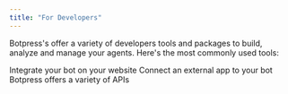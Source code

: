 ```yaml
---
title: "For Developers"
---
```


Botpress's offer a variety of developers tools and packages to build, analyze and manage your agents. Here's the most commonly used tools:

<CardGroup Cols={3}>
  <Card icon="messages" horizontal title="Webchat" href="/webchat/introduction">
  Integrate your bot on your website
  </Card>
  <Card icon="puzzle-piece" horizontal title="Integration" href="/for-developers/sdk/integration/introduction">
  Connect an external app to your bot
  </Card>
  <Card icon="code" horizontal title="APIs" href="/api-reference/introduction">
  Botpress offers a variety of APIs
  </Card>
</CardGroup>

